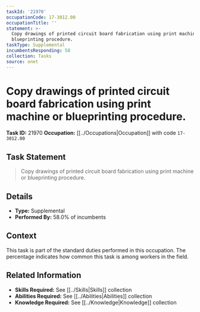 ```yaml
---
taskId: '21970'
occupationCode: 17-3012.00
occupationTitle: ''
statement: >-
  Copy drawings of printed circuit board fabrication using print machine or
  blueprinting procedure.
taskType: Supplemental
incumbentsResponding: 58
collection: Tasks
source: onet
---
```

# Copy drawings of printed circuit board fabrication using print machine or blueprinting procedure.

**Task ID:** 21970
**Occupation:** [[../Occupations|Occupation]] with code `17-3012.00`

## Task Statement

> Copy drawings of printed circuit board fabrication using print machine or blueprinting procedure.

## Details

- **Type:** Supplemental
- **Performed By:** 58.0% of incumbents

## Context

This task is part of the standard duties performed in this occupation. The percentage indicates how common this task is among workers in the field.

## Related Information

- **Skills Required:** See [[../Skills|Skills]] collection
- **Abilities Required:** See [[../Abilities|Abilities]] collection
- **Knowledge Required:** See [[../Knowledge|Knowledge]] collection
